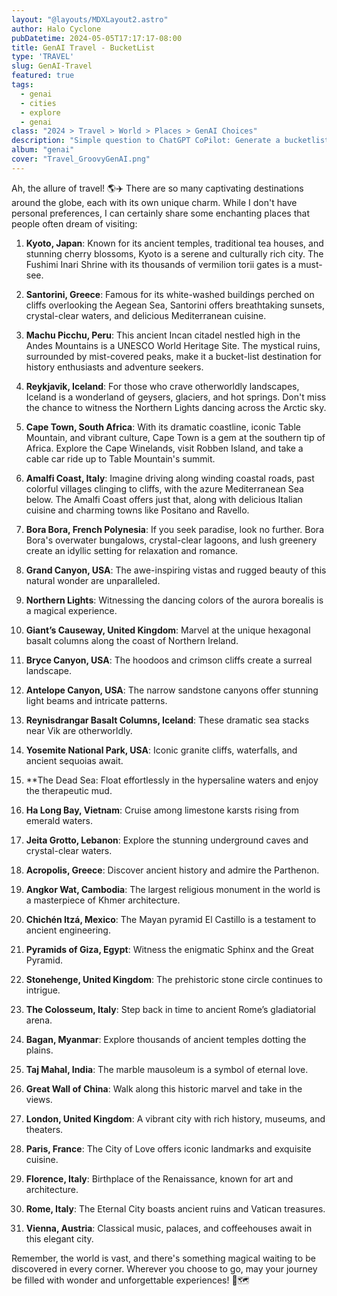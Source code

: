 ```yaml
---
layout: "@layouts/MDXLayout2.astro"
author: Halo Cyclone
pubDatetime: 2024-05-05T17:17:17-08:00
title: GenAI Travel - BucketList
type: 'TRAVEL'
slug: GenAI-Travel
featured: true
tags:
  - genai
  - cities
  - explore
  - genai
class: "2024 > Travel > World > Places > GenAI Choices"
description: "Simple question to ChatGPT CoPilot: Generate a bucketlist for must see travel locations before its too late!"
album: "genai"
cover: "Travel_GroovyGenAI.png"
---
```

Ah, the allure of travel! 🌎✈️ There are so many captivating destinations around the globe, each with its own unique charm. While I don't have personal preferences, I can certainly share some enchanting places that people often dream of visiting:

1. **Kyoto, Japan**: Known for its ancient temples, traditional tea houses, and stunning cherry blossoms, Kyoto is a serene and culturally rich city. The Fushimi Inari Shrine with its thousands of vermilion torii gates is a must-see.

2. **Santorini, Greece**: Famous for its white-washed buildings perched on cliffs overlooking the Aegean Sea, Santorini offers breathtaking sunsets, crystal-clear waters, and delicious Mediterranean cuisine.

3. **Machu Picchu, Peru**: This ancient Incan citadel nestled high in the Andes Mountains is a UNESCO World Heritage Site. The mystical ruins, surrounded by mist-covered peaks, make it a bucket-list destination for history enthusiasts and adventure seekers.

4. **Reykjavik, Iceland**: For those who crave otherworldly landscapes, Iceland is a wonderland of geysers, glaciers, and hot springs. Don't miss the chance to witness the Northern Lights dancing across the Arctic sky.

5. **Cape Town, South Africa**: With its dramatic coastline, iconic Table Mountain, and vibrant culture, Cape Town is a gem at the southern tip of Africa. Explore the Cape Winelands, visit Robben Island, and take a cable car ride up to Table Mountain's summit.

6. **Amalfi Coast, Italy**: Imagine driving along winding coastal roads, past colorful villages clinging to cliffs, with the azure Mediterranean Sea below. The Amalfi Coast offers just that, along with delicious Italian cuisine and charming towns like Positano and Ravello.

7. **Bora Bora, French Polynesia**: If you seek paradise, look no further. Bora Bora's overwater bungalows, crystal-clear lagoons, and lush greenery create an idyllic setting for relaxation and romance.

8. **Grand Canyon, USA**: The awe-inspiring vistas and rugged beauty of this natural wonder are unparalleled.

9. **Northern Lights**: Witnessing the dancing colors of the aurora borealis is a magical experience.

10. **Giant’s Causeway, United Kingdom**: Marvel at the unique hexagonal basalt columns along the coast of Northern Ireland.

11. **Bryce Canyon, USA**: The hoodoos and crimson cliffs create a surreal landscape.

12. **Antelope Canyon, USA**: The narrow sandstone canyons offer stunning light beams and intricate patterns.

13. **Reynisdrangar Basalt Columns, Iceland**: These dramatic sea stacks near Vik are otherworldly.

14. **Yosemite National Park, USA**: Iconic granite cliffs, waterfalls, and ancient sequoias await.

15. **The Dead Sea: Float effortlessly in the hypersaline waters and enjoy the therapeutic mud.

16. **Ha Long Bay, Vietnam**: Cruise among limestone karsts rising from emerald waters.

17. **Jeita Grotto, Lebanon**: Explore the stunning underground caves and crystal-clear waters.

18. **Acropolis, Greece**: Discover ancient history and admire the Parthenon.

19. **Angkor Wat, Cambodia**: The largest religious monument in the world is a masterpiece of Khmer architecture.

20. **Chichén Itzá, Mexico**: The Mayan pyramid El Castillo is a testament to ancient engineering.

21. **Pyramids of Giza, Egypt**: Witness the enigmatic Sphinx and the Great Pyramid.

22. **Stonehenge, United Kingdom**: The prehistoric stone circle continues to intrigue.

23. **The Colosseum, Italy**: Step back in time to ancient Rome’s gladiatorial arena.

24. **Bagan, Myanmar**: Explore thousands of ancient temples dotting the plains.

25. **Taj Mahal, India**: The marble mausoleum is a symbol of eternal love.

26. **Great Wall of China**: Walk along this historic marvel and take in the views.

27. **London, United Kingdom**: A vibrant city with rich history, museums, and theaters.

28. **Paris, France**: The City of Love offers iconic landmarks and exquisite cuisine.

29. **Florence, Italy**: Birthplace of the Renaissance, known for art and architecture.

30. **Rome, Italy**: The Eternal City boasts ancient ruins and Vatican treasures.

31. **Vienna, Austria**: Classical music, palaces, and coffeehouses await in this elegant city.

Remember, the world is vast, and there's something magical waiting to be discovered in every corner. Wherever you choose to go, may your journey be filled with wonder and unforgettable experiences! 🌟🗺️